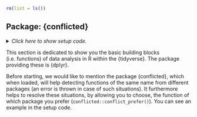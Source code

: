 ```r
rm(list = ls())
```


## Package: {conflicted}

<details><summary>*Click here to show setup code.*</summary>
```r
### Package: {conflicted}

```
```r
library(tidyverse)
library(conflicted)
conflict_prefer("filter", "dplyr")
```
</details>


This section is dedicated to show you the basic building blocks (i.e. functions) of data analysis in R within the {tidyverse}.
The package providing these is {dplyr}.

Before starting, we would like to mention the package {conflicted}, which when loaded, will help detecting functions of the same name from different packages (an error is thrown in case of such situations).
It furthermore helps to resolve these situations, by allowing you to choose, the function of which package you prefer (`conflicted::conflict_prefer()`).
You can see an example in the setup code.
